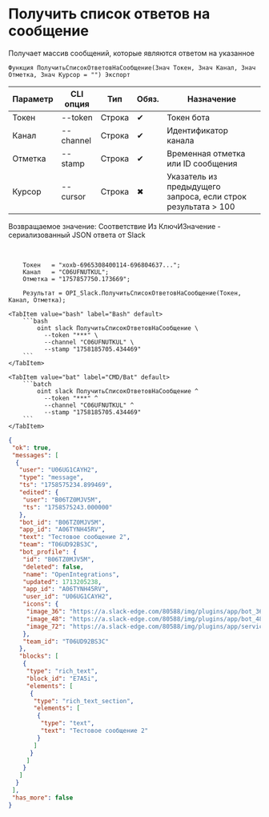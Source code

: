 ﻿---
sidebar_position: 7
description: Получить список ответов на сообщение и другие функции для работы с Slack в Открытом пакете интеграций - бесплатной open-source библиотеке интеграций для 1С:Предприятие 8, OneScript и CLI
keywords: [1C, 1С, 1С:Предприятие, 1С:Предприятие 8.3, API, Интеграция, Сервисы, Обмен, OneScript, CLI, Slack]
---


# Получить список ответов на сообщение
 Получает массив сообщений, которые являются ответом на указанное



`Функция ПолучитьСписокОтветовНаСообщение(Знач Токен, Знач Канал, Знач Отметка, Знач Курсор = "") Экспорт`

  | Параметр | CLI опция | Тип | Обяз. | Назначение |
  |-|-|-|-|-|
  | Токен | --token | Строка | &#x2714; | Токен бота |
  | Канал | --channel | Строка | &#x2714; | Идентификатор канала |
  | Отметка | --stamp | Строка | &#x2714; | Временная отметка или ID сообщения |
  | Курсор | --cursor | Строка | &#x2716; | Указатель из предыдущего запроса, если строк результата > 100 |

  
  Возвращаемое значение:   Соответствие Из КлючИЗначение - сериализованный JSON ответа от Slack

<br/>



```bsl title="Пример использования для 1С:Предприятие/OneScript"
    Токен   = "xoxb-6965308400114-696804637...";
    Канал   = "C06UFNUTKUL";
    Отметка = "1757857750.173669";

    Результат = OPI_Slack.ПолучитьСписокОтветовНаСообщение(Токен, Канал, Отметка);
```
    

 <Tabs>
  
    <TabItem value="bash" label="Bash" default>
        ```bash
            oint slack ПолучитьСписокОтветовНаСообщение \
              --token "***" \
              --channel "C06UFNUTKUL" \
              --stamp "1758185705.434469"
        ```
    </TabItem>
  
    <TabItem value="bat" label="CMD/Bat" default>
        ```batch
            oint slack ПолучитьСписокОтветовНаСообщение ^
              --token "***" ^
              --channel "C06UFNUTKUL" ^
              --stamp "1758185705.434469"
        ```
    </TabItem>
</Tabs>


```json title="Результат"
{
 "ok": true,
 "messages": [
  {
   "user": "U06UG1CAYH2",
   "type": "message",
   "ts": "1758575234.899469",
   "edited": {
    "user": "B06TZ0MJV5M",
    "ts": "1758575243.000000"
   },
   "bot_id": "B06TZ0MJV5M",
   "app_id": "A06TYNH45RV",
   "text": "Тестовое сообщение 2",
   "team": "T06UD92BS3C",
   "bot_profile": {
    "id": "B06TZ0MJV5M",
    "deleted": false,
    "name": "OpenIntegrations",
    "updated": 1713205238,
    "app_id": "A06TYNH45RV",
    "user_id": "U06UG1CAYH2",
    "icons": {
     "image_36": "https://a.slack-edge.com/80588/img/plugins/app/bot_36.png",
     "image_48": "https://a.slack-edge.com/80588/img/plugins/app/bot_48.png",
     "image_72": "https://a.slack-edge.com/80588/img/plugins/app/service_72.png"
    },
    "team_id": "T06UD92BS3C"
   },
   "blocks": [
    {
     "type": "rich_text",
     "block_id": "E7A5i",
     "elements": [
      {
       "type": "rich_text_section",
       "elements": [
        {
         "type": "text",
         "text": "Тестовое сообщение 2"
        }
       ]
      }
     ]
    }
   ]
  }
 ],
 "has_more": false
}
```

